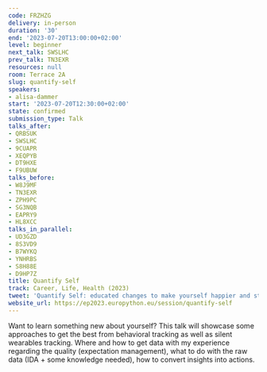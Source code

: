 ```yaml
---
code: FRZHZG
delivery: in-person
duration: '30'
end: '2023-07-20T13:00:00+02:00'
level: beginner
next_talk: SWSLHC
prev_talk: TN3EXR
resources: null
room: Terrace 2A
slug: quantify-self
speakers:
- alisa-dammer
start: '2023-07-20T12:30:00+02:00'
state: confirmed
submission_type: Talk
talks_after:
- QRBSUK
- SWSLHC
- 9CUAPR
- XEQPYB
- DT9HXE
- F9UBUW
talks_before:
- W8J9MF
- TN3EXR
- ZPH9PC
- SG3NQB
- EAPRY9
- HL8XCC
talks_in_parallel:
- UD3GZD
- 8S3VD9
- B7WYKQ
- YNHRBS
- S8H88E
- D9HP7Z
title: Quantify Self
track: Career, Life, Health (2023)
tweet: 'Quantify Self: educated changes to make yourself happier and stronger'
website_url: https://ep2023.europython.eu/session/quantify-self
---
```


Want to learn something new about yourself? This talk will showcase some approaches to get the best from behavioral tracking as well as silent wearables tracking. Where and how to get data with my experience regarding the quality (expectation management), what to do with the raw data (IDA + some knowledge needed), how to convert insights into actions.
